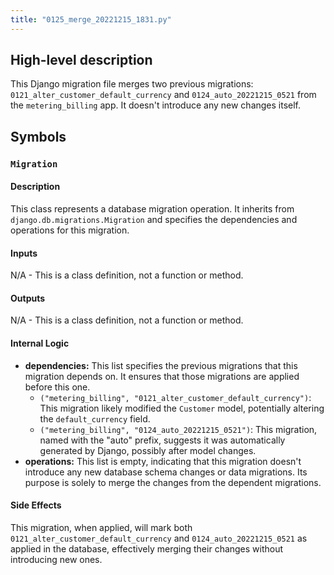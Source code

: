 ```yaml
---
title: "0125_merge_20221215_1831.py"
---
```


## High-level description
This Django migration file merges two previous migrations: `0121_alter_customer_default_currency` and `0124_auto_20221215_0521` from the `metering_billing` app. It doesn't introduce any new changes itself.

## Symbols

### `Migration`
#### Description
This class represents a database migration operation. It inherits from `django.db.migrations.Migration` and specifies the dependencies and operations for this migration.

#### Inputs
N/A - This is a class definition, not a function or method.

#### Outputs
N/A - This is a class definition, not a function or method.

#### Internal Logic
* **dependencies:** This list specifies the previous migrations that this migration depends on. It ensures that those migrations are applied before this one.
    * `("metering_billing", "0121_alter_customer_default_currency")`: This migration likely modified the `Customer` model, potentially altering the `default_currency` field.
    * `("metering_billing", "0124_auto_20221215_0521")`: This migration, named with the "auto" prefix, suggests it was automatically generated by Django, possibly after model changes.
* **operations:** This list is empty, indicating that this migration doesn't introduce any new database schema changes or data migrations. Its purpose is solely to merge the changes from the dependent migrations.

#### Side Effects
This migration, when applied, will mark both `0121_alter_customer_default_currency` and `0124_auto_20221215_0521` as applied in the database, effectively merging their changes without introducing new ones.
